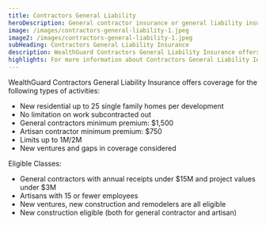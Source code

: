 ```yaml
---
title: Contractors General Liability
heroDescription: General contractor insurance or general liability insurance for independent contractors helps to protect contractors in the event of bodily injury and property claims.
image: /images/contractors-general-liability-1.jpeg
image2: /images/contractors-general-liability-1.jpeg
subHeading: Contractors General Liability Insurance
description: WealthGuard Contractors General Liability Insurance offers coverage for the small general contractor and artisan performing either commercial or residential work. Our most successful niche is the general contractor who subcontracts out the majority of work, including paper contractors.
highlights: For more information about Contractors General Liability Insurance, contact WealthGuard below.
---
```


WealthGuard Contractors General Liability Insurance offers coverage for the following types of activities:

- New residential up to 25 single family homes per development
- No limitation on work subcontracted out
- General contractors minimum premium: $1,500
- Artisan contractor minimum premium: $750
- Limits up to $1M/$2M
- New ventures and gaps in coverage considered

Eligible Classes:

- General contractors with annual receipts under $15M and project values under $3M
- Artisans with 15 or fewer employees
- New ventures, new construction and remodelers are all eligible
- New construction eligible (both for general contractor and artisan)
